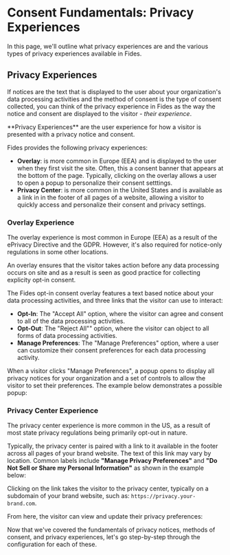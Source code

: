 
# Consent Fundamentals: Privacy Experiences

<TutorialKey duration="5" product="Fides" topic="Consent Management"/>

In this page, we'll outline what privacy experiences are and the various types of privacy experiences available in Fides.

## Privacy Experiences
If notices are the text that is displayed to the user about your organization's data processing activities and the method of consent is the type of consent collected, you can think of the privacy experience in Fides as the way the notice and consent are displayed to the visitor - _their experience_.

<Callout type="info" emoji="">
**Privacy Experiences** are the user experience for how a visitor is presented with a privacy notice and consent.
</Callout>


Fides provides the following privacy experiences:
* **Overlay**: is more common in Europe (EEA) and is displayed to the user when they first visit the site. Often, this a consent banner that appears at the bottom of the page. Typically, clicking on the overlay allows a user to open a popup to personalize their consent setttings.
* **Privacy Center**: is more common in the United States and is available as a link in in the footer of all pages of a website, allowing a visitor to quickly access and personalize their consent and privacy settings.

### Overlay Experience
The overlay experience is most common in Europe (EEA) as a result of the ePrivacy Directive and the GDPR. However, it's also required for notice-only regulations in some other locations.

An overlay ensures that the visitor takes action before any data processing occurs on site and as a result is seen as good practice for collecting explicity opt-in consent.

<Screenshot img="/assets/img/docs/docs/tutorials/consent-management-banner.gif" description="Consent Management - Opt-in Banner" />

The Fides opt-in consent overlay features a text based notice about your data processing activities, and three links that the visitor can use to interact:

* **Opt-In**: The "Accept All" option, where the visitor can agree and consent to all of the data processing activities.
* **Opt-Out**: The "Reject All"" option, where the visitor can object to all forms of data processing activities.
* **Manage Preferences**: The "Manage Preferences" option, where a user can customize their consent preferences for each data processing activity.

When a visitor clicks "Manage Preferences", a popup opens to display all privacy notices for your organization and a set of controls to allow the visitor to set their preferences. The example below demonstrates a possible popup:

<Screenshot img="/assets/img/docs/docs/tutorials/consent-management-popup.gif" description="Consent Management - Opt-in Popup" mw="420"/>

### Privacy Center Experience

The privacy center experience is more common in the US, as a result of most state privacy regulations being primarily opt-out in nature.

Typically, the privacy center is paired with a link to it available in the footer across all pages of your brand website. The text of this link may vary by location. Common labels include **"Manage Privacy Preferences"** and **"Do Not Sell or Share my Personal Information"** as shown in the example below:

<Screenshot img="/assets/img/docs/docs/tutorials/consent-management-dns-link.gif" description="Consent Management - Do Not Sell or Share My Personal Information" />

Clicking on the link takes the visitor to the privacy center, typically on a subdomain of your brand website, such as: `https://privacy.your-brand.com`.

From here, the visitor can view and update their privacy preferences:

<Screenshot img="/assets/img/docs/docs/tutorials/consent-management-privacy-center.gif" description="Consent Management - Privacy Center" mw="550" />

Now that we've covered the fundamentals of privacy notices, methods of consent, and privacy experiences, let's go  step-by-step through the configuration for each of these.

